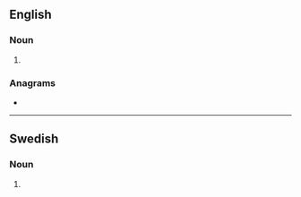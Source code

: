 ==English==

===Noun===
{{head|en|noun form}}

# {{plural of|exporter|lang=en}}

===Anagrams===
* {{anagrams|en|a=eeoprrstx|re-exports|reexports}}

----

==Swedish==

===Noun===
{{head|sv|noun form}}

# {{sv-noun-form-indef-gen-pl|export}}